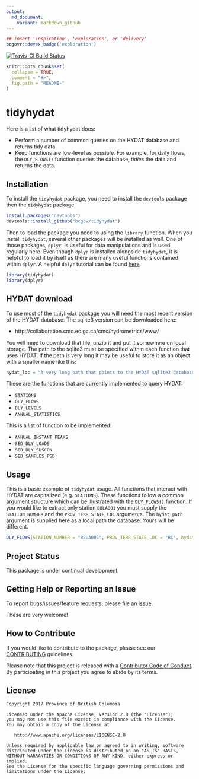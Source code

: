 ```yaml
---
output:
  md_document:
    variant: markdown_github
---
```


```r
## Insert 'inspiration', 'exploration', or 'delivery'
bcgovr::devex_badge('exploration')
```
[![Travis-CI Build Status](https://travis-ci.org/bcgov/tidyhydat.svg?branch=master)](https://travis-ci.org/bcgov/tidyhydat)

<!-- README.md is generated from README.Rmd. Please edit that file -->

```r
knitr::opts_chunk$set(
  collapse = TRUE,
  comment = "#>",
  fig.path = "README-"
)
```

# tidyhydat

Here is a list of what tidyhydat does:

- Perform a number of common queries on the HYDAT database and returns tidy data
- Keep functions are low-level as possible. For example, for daily flows, the `DLY_FLOWS()` function queries the database, *tidies* the data and returns the data. 

## Installation
To install the `tidyhydat` package, you need to install the `devtools` package then the `tidyhydat` package
```r
install.packages("devtools")
devtools::install_github("bcgov/tidyhydat")
```

Then to load the package you need to using the `library` function. When you install `tidyhydat`, several other packages will be installed as well. One of those packages, `dplyr`, is useful for data manipulations and is used regularly here. Even though `dplyr` is installed alongside `tidyhydat`, it is helpful to load it by itself as there are many useful functions contained within `dplyr`. A helpful `dplyr` tutorial can be found [here](https://cran.r-project.org/web/packages/dplyr/vignettes/dplyr.html).

```r
library(tidyhydat)
library(dplyr)
```

## HYDAT download
To use most of the `tidyhydat` package you will need the most recent version of the HYDAT database. The sqlite3 version can be downloaded here:

- http://collaboration.cmc.ec.gc.ca/cmc/hydrometrics/www/

You will need to download that file, unzip it and put it somewhere on local storage. The path to the sqlite3 must be specified within each function that uses HYDAT. If the path is very long it may be useful to store it as an object with a smaller name like this:
```r
hydat_loc = "A very long path that points to the HYDAT sqlite3 database"
```

These are the functions that are currently implemented to query HYDAT:

- `STATIONS`
- `DLY_FLOWS`
- `DLY_LEVELS`
- `ANNUAL_STATISTICS`

This is a list of function to be implemented:

- `ANNUAL_INSTANT_PEAKS`
- `SED_DLY_LOADS`
- `SED_DLY_SUSCON`
- `SED_SAMPLES_PSD`

## Usage

This is a basic example of `tidyhydat` usage. All functions that interact with HYDAT are capitalized (e.g. `STATIONS`). These functions follow a common argument structure which can be illustrated with the `DLY_FLOWS()` function. If you would like to extract only station `08LA001` you must supply the `STATION_NUMBER` and the `PROV_TERR_STATE_LOC` arguments. The `hydat_path` argument is supplied here as a local path the database. Yours will be different. 

```r
DLY_FLOWS(STATION_NUMBER = "08LA001", PROV_TERR_STATE_LOC = "BC", hydat_path = "H:/Hydat.sqlite3")
```


## Project Status

This package is under continual development.

## Getting Help or Reporting an Issue

To report bugs/issues/feature requests, please file an [issue](https://github.com/bcgov/tidyhydat/issues/).

These are very welcome!

## How to Contribute

If you would like to contribute to the package, please see our 
[CONTRIBUTING](CONTRIBUTING.md) guidelines.

Please note that this project is released with a [Contributor Code of Conduct](CODE_OF_CONDUCT.md). By participating in this project you agree to abide by its terms.

## License

    Copyright 2017 Province of British Columbia

    Licensed under the Apache License, Version 2.0 (the "License");
    you may not use this file except in compliance with the License.
    You may obtain a copy of the License at 

       http://www.apache.org/licenses/LICENSE-2.0

    Unless required by applicable law or agreed to in writing, software
    distributed under the License is distributed on an "AS IS" BASIS,
    WITHOUT WARRANTIES OR CONDITIONS OF ANY KIND, either express or implied.
    See the License for the specific language governing permissions and
    limitations under the License.
